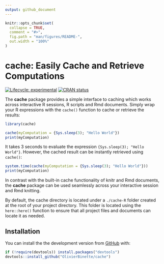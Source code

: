 ```yaml
---
output: github_document
---
```


<!-- README.md is generated from README.Rmd. Please edit that file -->

```r
knitr::opts_chunk$set(
  collapse = TRUE,
  comment = "#>",
  fig.path = "man/figures/README-",
  out.width = "100%"
)
```

# **cache**: Easily Cache and Retrieve Computations

<!-- badges: start -->
[![Lifecycle: experimental](https://img.shields.io/badge/lifecycle-experimental-orange.svg)](https://lifecycle.r-lib.org/articles/stages.html#experimental)
[![CRAN status](https://www.r-pkg.org/badges/version/cache)](https://CRAN.R-project.org/package=cache)
<!-- badges: end -->

The **cache** package provides a simple interface to caching which works across interactive R sessions, R scripts and Rmd documents. Simply wrap your R expressions with the `cache()` function to cache or retrieve the results:

```r
library(cache)

cache(myComputation = {Sys.sleep(3); "Hello World"})
print(myComputation)
```

It takes 3 seconds to evaluate the expression `{Sys.sleep(3); "Hello World"}`. However, the cached result can be instantly retrieved using `cache()`:

```r
system.time(cache(myComputation = {Sys.sleep(3); "Hello World"}))
print(myComputation)
```

In contrast with the built-in cache functionality of knitr and Rmd documents, the **cache** package can be used seamlessly across your interactive session and Rmd knitting.

By default, the cache directory is located under a `./cache-R` folder created at the root of your project directory. This folder is located using the `here::here()` function to ensure that all project files and documents can locate it as needed.


## Installation

You can install the the development version from [GitHub](https://github.com/) with:

``` r
if (!require(devtools)) install.packages("devtools")
devtools::install_github("OlivierBinette/cache")
```
